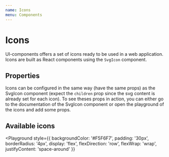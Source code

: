 ```yaml
---
name: Icons
menu: Components
---
```



# Icons

UI-components offers a set of icons ready to be used in a web application.
Icons are built as React components using the `SvgIcon` component.

## Properties

Icons can be configured in the same way (have the same props) as the SvgIcon component (expect the `children` prop since the svg content is already set for each icon). 
To see theses props in action, you can either go to the documentation of the SvgIcon component or open the 
playground of the icons and add some props.

<Props of={PasswordsIcon} />

## Available icons

<Playground
  style={{
    backgroundColor: '#F5F6F7',
    padding: '30px',
    borderRadius: '4px',
    display: 'flex',
    flexDirection: 'row',
    flexWrap: 'wrap',
    justifyContent: 'space-around'
  }}
>
  <EditIcon title='translation_key' />
  <CopyPasswordIcon />
  <RevealIcon />
  <HideIcon />
  <NoNetworkIcon />
  <SharedIcon />
  <LoaderIcon />
  <CaretDownIcon />
  <CheckIcon />
  <VaultIcon />
  <WebIcon />
  <GeneratorIcon />
  <DotsIcon />
  <SearchIcon />
  <CloseIcon />
  <ArrowDownIcon />
  <RefreshIcon />
  <ToolsIcon />
  <ComputerIcon />
  <PasswordChangerIcon />
  <SecurityDashboardIcon />
  <PasswordHistoryIcon />
  <PasswordsIcon />
  <InfoCircleIcon />
  <PersonalInfoIcon />
  <HelpIcon />
  <MobileIcon />
  <IdIcon />
  <PaymentsIcon />
  <MailIcon />
  <HouseIcon />
  <BuildingIcon />
  <PhoneIcon />
  <ShieldCheckIcon viewBox='0 0 50 50'/>
  <ShieldFlagIcon viewBox='0 0 50 50'/>
</Playground>
